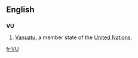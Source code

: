 {{also|vu|vú|vü|vũ|vụ|.vu}}
==English==
==={{abbreviation}}===
'''VU'''
#[[Vanuatu]], a member state of the [[United Nations]].

[[fr:VU]]